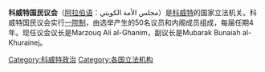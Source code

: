 '''科威特国民议会'''（[[阿拉伯语|阿拉伯语]]：مجلس الأمة الكويتي）是[[科威特|科威特]]的国家立法机关。科威特国民议会实行[[一院制|一院制]]，由选举产生的50名议员和内阁成员组成，每届任期4年。现任议会议长是Marzouq Ali al-Ghanim，副议长是Mubarak Bunaiah al-Khurainej。
{{亚洲题目|议会}}

[[Category:科威特政治|Category:科威特政治]]
[[Category:各国立法机构|Category:各国立法机构]]